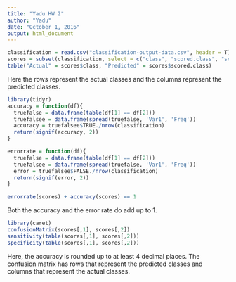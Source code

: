```yaml
---
title: "Yadu HW 2"
author: "Yadu"
date: "October 1, 2016"
output: html_document
---
```


```r
classification = read.csv("classification-output-data.csv", header = T)
scores = subset(classification, select = c("class", "scored.class", "scored.probability"))
table("Actual" = scores$class, "Predicted" = scores$scored.class)
```

Here the rows represent the actual classes and the columns represent the predicted classes.

```r
library(tidyr)
accuracy = function(df){
  truefalse = data.frame(table(df[1] == df[2]))
  truefalsee = data.frame(spread(truefalse, 'Var1', 'Freq'))
  accuracy = truefalsee$TRUE./nrow(classification)
  return(signif(accuracy, 2))
}
```

```r
errorrate = function(df){
  truefalse = data.frame(table(df[1] == df[2]))
  truefalsee = data.frame(spread(truefalse, 'Var1', 'Freq'))
  error = truefalsee$FALSE./nrow(classification)
  return(signif(error, 2))
}
```

```r
errorrate(scores) + accuracy(scores) == 1
```

Both the accuracy and the error rate do add up to 1.

```r
library(caret)
confusionMatrix(scores[,1], scores[,2])
sensitivity(table(scores[,1], scores[,2]))
specificity(table(scores[,1], scores[,2]))
```

Here, the accuracy is rounded up to at least 4 decimal places. The confusion matrix has rows that represent the predicted classes and columns that represent the actual classes. 